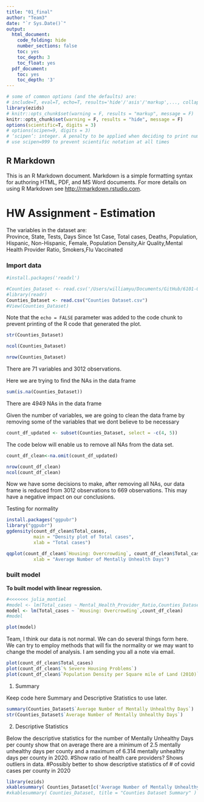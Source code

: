 ```yaml
---
title: "01_final"
author: "Team3"
date: "`r Sys.Date()`"
output: 
  html_document:
    code_folding: hide
    number_sections: false
    toc: yes
    toc_depth: 3
    toc_float: yes
  pdf_document:
    toc: yes
    toc_depth: '3'
---
```


```r
# some of common options (and the defaults) are: 
# include=T, eval=T, echo=T, results='hide'/'asis'/'markup',..., collapse=F, warning=T, message=T, error=T, cache=T, fig.width=6, fig.height=4, fig.dim=c(6,4) #inches, fig.align='left'/'center','right', 
library(ezids)
# knitr::opts_chunk$set(warning = F, results = "markup", message = F)
knitr::opts_chunk$set(warning = F, results = "hide", message = F)
options(scientific=T, digits = 3) 
# options(scipen=9, digits = 3) 
# ‘scipen’: integer. A penalty to be applied when deciding to print numeric values in fixed or exponential notation.  Positive values bias towards fixed and negative towards scientific notation: fixed notation will be preferred unless it is more than ‘scipen’ digits wider.
# use scipen=999 to prevent scientific notation at all times
```

## R Markdown

This is an R Markdown document. Markdown is a simple formatting syntax for authoring HTML, PDF, and MS Word documents. For more details on using R Markdown see <http://rmarkdown.rstudio.com>.

# HW Assignment - Estimation 
The variables in the dataset are:  
Province,	State, Tests,	Days Since 1st Case,	Total cases,	Deaths,	Population, Hispanic,	Non-Hispanic, Female,	Population Density,Air Quality,Mental Health Provider Ratio,	Smokers,Flu Vaccinated

### Import data

```r
#install.packages('readxl')

#Counties_Dataset <- read.csv('/Users/williamyu/Documents/GitHub/6101-Group-Project/Counties Dataset.csv')
#library(readr)
Counties_Dataset <- read.csv("Counties Dataset.csv")
#View(Counties_Dataset)
```

Note that the `echo = FALSE` parameter was added to the code chunk to prevent printing of the R code that generated the plot.

```r
str(Counties_Dataset)

ncol(Counties_Dataset)

nrow(Counties_Dataset)

```

There are 71 variables and 3012 observations.


Here we are trying to find the NAs in the data frame
```r

sum(is.na(Counties_Dataset))

```

There are 4949 NAs in the data frame

Given the number of variables, we are going to clean the data frame by removing some of the variables that we dont believe to be necessary

```r

count_df_updated <- subset(Counties_Dataset, select = -c(4, 5))


```

The code below will enable us to remove all NAs from the data set.
```r

count_df_clean<-na.omit(count_df_updated)

nrow(count_df_clean)
ncol(count_df_clean)

```

Now we have some decisions to make, after removing all NAs, our data frame is reduced from 3012 observations to 669 observations. This may have a negative impact on our conclusions. 


Testing for normality

```r
install.packages("ggpubr")
library("ggpubr")
ggdensity(count_df_clean$Total_cases, 
          main = "Density plot of Total cases",
          xlab = "Total cases")

```
```r
qqplot(count_df_clean$`Housing: Overcrowding`, count_df_clean$Total_cases, main = "QQ Plot of Total cases",
          xlab = "Average Number of Mentally Unhealth Days")

```


### built model  
**To built model with linear regression.** 
```r
#<<<<<<< julia_montiel
#model <- lm(Total_cases ~ Mental_Health_Provider_Ratio,Counties_Dataset)
model <- lm(Total_cases ~ `Housing: Overcrowding`,count_df_clean)
#model
```

```r
plot(model)

```
Team, I think our data is not normal. We can do several things form here. We can try to employ methods that will fix the normality or we may want to change the model of analysis. I am sending you all a note via email.

```r
plot(count_df_clean$Total_cases)
plot(count_df_clean$`% Severe Housing Problems`)
plot(count_df_clean$`Population Density per Square mile of Land (2010)`)

```

1. Summary 

Keep code here Summary and Descriptive Statistics to use later. 

```r
summary(Counties_Dataset$`Average Number of Mentally Unhealthy Days`)
str(Counties_Dataset$`Average Number of Mentally Unhealthy Days`)
```

2. Descriptive Statistics

Below the descriptive statistics for the number of Mentally Unhealthy Days per county show that on average there are a minimum of 2.5 mentally unhealthy days per county and a maximum of 6.314 mentally unhealthy days per county in 2020. 
#Show ratio of health care providers? Shows outliers in data. 
#Possibly better to show descriptive statistics of # of covid cases per county in 2020 

```r
library(ezids)
xkablesummary( Counties_Dataset[c('Average Number of Mentally Unhealthy Days' , 'Mental Health Provider Ratio')], title = "Counties Dataset Summary" )
#xkablesummary( Counties_Dataset, title = "Counties Dataset Summary" )
```
